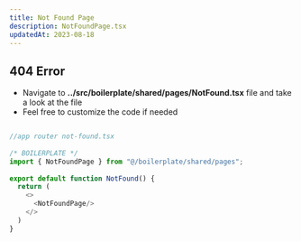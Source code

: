 ```yaml
---
title: Not Found Page
description: NotFoundPage.tsx
updatedAt: 2023-08-18
---
```


## 404 Error

* Navigate to **../src/boilerplate/shared/pages/NotFound.tsx** file and take a look at the file
* Feel free to customize the code if needed

``` js

//app router not-found.tsx
 
/* BOILERPLATE */
import { NotFoundPage } from "@/boilerplate/shared/pages";
 
export default function NotFound() {
  return (
    <>
      <NotFoundPage/>
    </>
  )
}

```